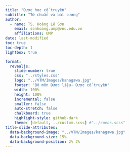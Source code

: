 ```yaml
---
title: "Dược học cổ truyền"
subtitle: "Tứ chuẩn và bát cương"
author:
  - name: TS. Hoàng Lê Sơn
    email: sonhoang.ump@vnu.edu.vn
    affiliations: UMP
date: last-modified
toc: true
toc-depth: 1
lightbox: true

format: 
  revealjs:
    slide-number: true
    css: "../styles.css"
    logo: "../VTM/Images/kanagawa.jpg"
    footer: "Bộ môn Dược liệu- Dược cổ truyền"
    width: 100%
    height: 100%
    incremental: false
    smaller: false
    auto-stretch: false
    chalkboard: true
    highlight-style: github-dark
    theme: [default, ../custom.scss] #"../coeos.scss"
title-slide-attributes: 
  data-background-image: "../VTM/Images/kanagawa.jpg"
  data-background-size: 15%
  data-background-position: 2% 2%
---
```

## {background-color="white" background-image="../VTM/Images/FuZang/Slide1.SVG" background-size="80%" background-position="center"} 

## {background-color="white" background-image="../VTM/Images/FuZang/Slide2.SVG" background-size="80%" background-position="center"} 

## {background-color="white" background-image="../VTM/Images/FuZang/Slide3.SVG" background-size="80%" background-position="center"} 

## {background-color="white" background-image="../VTM/Images/FuZang/Slide4.SVG" background-size="80%" background-position="center"} 

## {background-color="white" background-image="../VTM/Images/FuZang/Slide5.SVG" background-size="80%" background-position="center"} 
